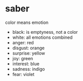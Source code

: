 
<Meta title="atoms/Saber/Intro" />

# saber

color means emotion

- black: is emptyness, not a color
- white: all emotions combined
- anger: red
- disgust: orange
- surprise: yellow
- joy: green
- interest: blue
- sadness: indigo
- fear: violet